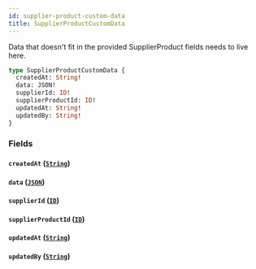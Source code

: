 ```yaml
---
id: supplier-product-custom-data
title: SupplierProductCustomData
---
```



Data that doesn't fit in the provided SupplierProduct fields needs to live here.


```graphql
type SupplierProductCustomData {
  createdAt: String!
  data: JSON!
  supplierId: ID!
  supplierProductId: ID!
  updatedAt: String!
  updatedBy: String!
}
```


### Fields

#### `createdAt` ([`String`](/developers/supplier-apis/supply-api/graphql/reference/scalars/string))




#### `data` ([`JSON`](/developers/supplier-apis/supply-api/graphql/reference/scalars/json))




#### `supplierId` ([`ID`](/developers/supplier-apis/supply-api/graphql/reference/scalars/id))




#### `supplierProductId` ([`ID`](/developers/supplier-apis/supply-api/graphql/reference/scalars/id))




#### `updatedAt` ([`String`](/developers/supplier-apis/supply-api/graphql/reference/scalars/string))




#### `updatedBy` ([`String`](/developers/supplier-apis/supply-api/graphql/reference/scalars/string))







